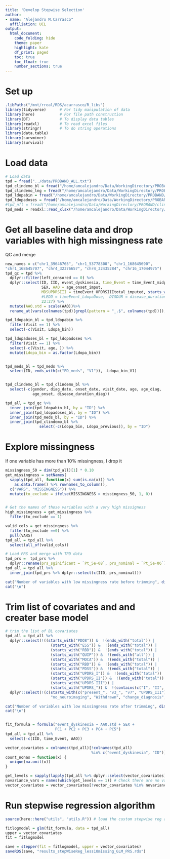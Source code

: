 ```yaml
---
title: 'Develop Stepwise Selection'
author: 
- name: "Alejandro M.Carrasco"
  affiliation: UCL
output: 
  html_document:
    code_folding: hide
    theme: paper
    highlight: kate
    df_print: paged
    toc: true
    toc_float: true
    number_sections: true
---
```




# Set up

```r
.libPaths("/mnt/rreal/RDS/acarrasco/R_libs")
library(tidyverse)      # For tidy manipulation of data
library(here)           # For file path construction
library(DT)             # To display data tables
library(readxl)         # To read excel files
library(stringr)        # To do string operations
library(data.table)
library(survminer)
library(survival)
```


# Load data
```r
# Load data
tpd = fread("../data/PROBAND_ALL.txt")
tpd_clindemo_bl = fread("/home/amcalejandro/Data/WorkingDirectory/PROBAND/clinical_data/P3_full_extract_with_relations.csv")
tpd_clindemo_lng = fread("/home/amcalejandro/Data/WorkingDirectory/PROBAND/clinical_data/P3_TPD_Version2_temp_06_16_2020.csv")
tpd_ldopabin = fread("/home/amcalejandro/Data/WorkingDirectory/PROBAND/clinical_data/Tracking_Ldopa_data_2021_03.csv")
tpd_ldopadoses = fread("/home/amcalejandro/Data/WorkingDirectory/PROBAND/clinical_data/Tracking_Ldopa_data_with_doses_2021_03.csv")
#tpd_nfl = fread("/home/amcalejandro/Data/WorkingDirectory/PROBAND/clinical_data/Proband_NfL.txt")
tpd_meds = readxl::read_xlsx("/home/amcalejandro/Data/WorkingDirectory/PROBAND/clinical_data/P3_LEDD_all_visits_PD_proba_V1.xlsx")
```



# Get all baseline data and drop variables with high missingness rate

QC and merge
```r

new_names = c("chr1_39646765", "chr1_53778300", "chr1_168645690",
"chr1_168645707", "chr4_32376657", "chr4_32435284", "chr16_17044975")
tpd_qc = tpd %>%
  dplyr::filter(left_censored == 0) %>%
  dplyr::select(ID, IID, event_dyskinesia, time_Event = time_Event_midpoint,
                SEX, AAO = age_onset_imput, 
                MDSUPDRSIII = timeEvent_UPDRSIIItotal_imputed, starts_with("PC"),
                #LEDD = timeEvent_LdopaDose,  DISDUR = disease_duration_onset_imput 
                22:27) %>%
  mutate(AAO.std = scale(AAO))%>%
  rename_at(vars(colnames(tpd)[grepl(pattern = "_.$", colnames(tpd))]), ~new_names[2:length(new_names)])

tpd_ldopabin_bl = tpd_ldopabin %>%
  filter(Visit == 1) %>%
  select(-c(Visit, Ldopa_bin))

tpd_ldopadoses_bl = tpd_ldopadoses %>%
  filter(Visit == 1) %>%
  select(-c(Visit, age, )) %>%
  mutate(Ldopa_bin = as.factor(Ldopa_bin))


tpd_meds_bl = tpd_meds %>%
  select(ID, ends_with(c("PD_meds", "V1")), -Ldopa_bin_V1)


tpd_clindemo_bl = tpd_clindemo_bl %>%
  select(-c(gender, diag_date, onset_date, visit_date, age, age_diag,
            age_onset, disease_duration_diag))

tpd_all = tpd_qc %>%
  inner_join(tpd_ldopabin_bl, by = "ID") %>%
  inner_join(tpd_ldopadoses_bl, by = "ID") %>%
  inner_join(tpd_meds_bl, by = "ID") %>%
  inner_join(tpd_clindemo_bl %>%
               select(-c(Ldopa_bin, Ldopa_previous)), by = "ID")
```



# Explore missingness

If one variable has more than 10% missingness, I drop it

```r
missingness_50 = dim(tpd_all)[1] * 0.10
get_missingness = setNames(
  sapply(tpd_all, function(x) sum(is.na(x))) %>%
    as.data.frame() %>% rownames_to_column(),
  c("VARS", "MISSINGNESS")) %>%
  mutate(to_exclude = ifelse(MISSINGNESS > missingness_50, 1, 0))


# Get the names of those variables with a very high missigness
high_missingness = get_missingness %>%
  filter(to_exclude == 1)

valid_cols = get_missingness %>%
  filter(to_exclude ==0) %>%
  pull(VARS)
tpd_all = tpd_all %>%
  select(all_of(valid_cols))

# Load PRS and merge with TPD data
tpd_prs =  tpd_prs %>%
  dplyr::rename(prs_sginificant = `Pt_5e-08`, prs_nominal = `Pt_5e-06`)
tpd_all = tpd_all %>%
  inner_join(tpd_prs %>% dplyr::select(c(IID, prs_nominal)))

cat("Number of variables with low missingness rate before trimming", dim(tpd_all)[2])
cat("\n")


```


# Trim list of covariates and and creater base model
```r
# trim the list of BL covariates
tpd_all = tpd_all %>%
  dplyr::select(!((starts_with("PDQ8")) &  !(ends_with("total")) |
                    (starts_with("ESS")) &  !(ends_with("total")) |
                    (starts_with("RBD")) &  !(ends_with("total")) |
                    (starts_with("QUIP")) &  !(ends_with("all")) |
                    (starts_with("MOCA")) &  !(ends_with("total")) |
                    (starts_with("RBD")) &  !(ends_with("total")) |
                    (starts_with("PDSS")) &  !(ends_with("total")) |
                    (starts_with("UPDRS_I")) &  !(ends_with("total")) |
                    (starts_with("UPDRS_II")) &  !(ends_with("total")) |
                    (starts_with("UPDRS_III")) |
                    (starts_with("UPDRS_")) &  !(contains(c("I", "II", "III", "IV"))))) %>%
  dplyr::select(!(c(starts_with(c("present_", "v3_", "v7", "UPDRS_III")),
                    "no_neuroimaging", "Withdrawn", "change_diagnosis", "Related_study_IDs")))

cat("Number of variables with low missingness rate after trimming", dim(tpd_all)[2])
cat("\n")


fit_formula = formula("event_dyskinesia ~ AAO.std + SEX +
                      PC1 + PC2 + PC3 + PC4 + PC5")
tpd_all = tpd_all %>%
  select(-c(IID, time_Event, AAO))

vector_covariates = colnames(tpd_all)[!colnames(tpd_all)
                                      %in% c("event_dyskinesia", "ID")]
count_nonas = function(x) {
  unique(na.omit(x))
}

get_levels = sapply(lapply(tpd_all %>% dplyr::select(vector_covariates), count_nonas), length)
novariance_vars = names(which(get_levels == 1)) # Check there are no variables with only one level
vector_covariates = vector_covariates[!vector_covariates %in% novariance_vars]

```


# Run stepwise regression algorithm 

```r
source(here::here("utils", "utils.R")) # load the custom stepwise reg algorithm

fitlogmodel = glm(fit_formula, data = tpd_all)
upper = vector_covariates
fit = fitlogmodel

save = stepper(fit = fitlogmodel, upper = vector_covariates)
saveRDS(save, "results_stepWiseReg_less10missing_GLM_PRS.rds")
```

